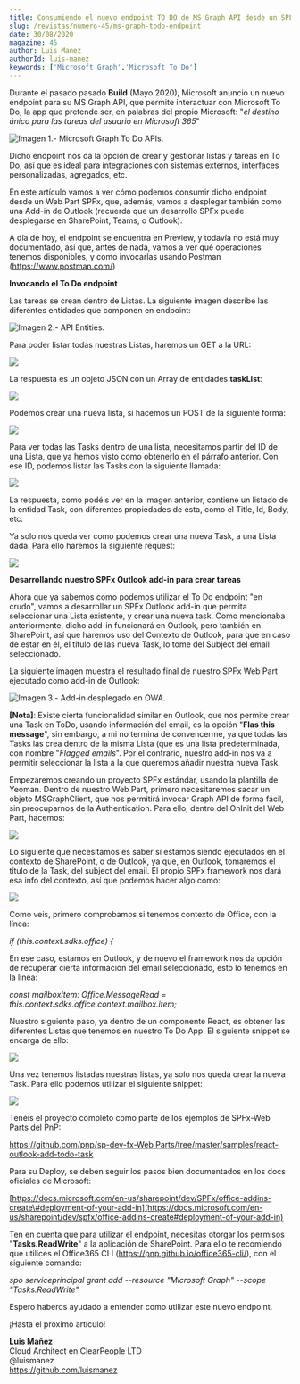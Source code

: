 ```yaml
---
title: Consumiendo el nuevo endpoint TO DO de MS Graph API desde un SPFx Outlook AddIn
slug: /revistas/numero-45/ms-graph-todo-endpoint
date: 30/08/2020
magazine: 45
author: Luis Manez
authorId: luis-manez
keywords: ['Microsoft Graph','Microsoft To Do']
---
```





Durante el pasado pasado **Build** (Mayo 2020), Microsoft anunció un
nuevo endpoint para su MS Graph API, que permite interactuar con
Microsoft To Do, la app que pretende ser, en palabras del propio
Microsoft: "*el destino único para las tareas del usuario en Microsoft
365*"

![**Imagen 1.- Microsoft Graph To Do APIs.**](../../../images/numero45/ms-graph-todo-endpoint/image1.jpeg)



Dicho endpoint nos da la opción de crear y gestionar listas y tareas en
To Do, así que es ideal para integraciones con sistemas externos,
interfaces personalizadas, agregados, etc.

En este artículo vamos a ver cómo podemos consumir dicho endpoint desde
un Web Part SPFx, que, además, vamos a desplegar también como una Add-in
de Outlook (recuerda que un desarrollo SPFx puede desplegarse en
SharePoint, Teams, o Outlook).

A día de hoy, el endpoint se encuentra en Preview, y todavía no está muy
documentado, así que, antes de nada, vamos a ver qué operaciones tenemos
disponibles, y como invocarlas usando Postman
(https://www.postman.com/)

**Invocando el To Do endpoint**

Las tareas se crean dentro de Listas. La siguiente imagen describe las
diferentes entidades que componen en endpoint:

![**Imagen 2.- API Entities.**](../../../images/numero45/ms-graph-todo-endpoint/image2.png)



Para poder listar todas nuestras Listas, haremos un GET a la URL:

![](../../../images/numero45/ms-graph-todo-endpoint/image3.png)

La respuesta es un objeto JSON con un Array de entidades **taskList**:

![](../../../images/numero45/ms-graph-todo-endpoint/image4.png)

Podemos crear una nueva lista, si hacemos un POST de la siguiente forma:

![](../../../images/numero45/ms-graph-todo-endpoint/image5.png)

Para ver todas las Tasks dentro de una lista, necesitamos partir del ID
de una Lista, que ya hemos visto como obtenerlo en el párrafo anterior.
Con ese ID, podemos listar las Tasks con la siguiente llamada:

![](../../../images/numero45/ms-graph-todo-endpoint/image6.png)

La respuesta, como podéis ver en la imagen anterior, contiene un listado
de la entidad Task, con diferentes propiedades de ésta, como el Title,
Id, Body, etc.

Ya solo nos queda ver como podemos crear una nueva Task, a una Lista
dada. Para ello haremos la siguiente request:

![](../../../images/numero45/ms-graph-todo-endpoint/image7.png)

**Desarrollando nuestro SPFx Outlook add-in para crear tareas**

Ahora que ya sabemos como podemos utilizar el To Do endpoint "en crudo",
vamos a desarrollar un SPFx Outlook add-in que permita seleccionar una
Lista existente, y crear una nueva task. Como mencionaba anteriormente,
dicho add-in funcionará en Outlook, pero también en SharePoint, así que
haremos uso del Contexto de Outlook, para que en caso de estar en él, el
título de las nueva Task, lo tome del Subject del email seleccionado.

La siguiente imagen muestra el resultado final de nuestro SPFx Web Part
ejecutado como add-in de Outlook:

![**Imagen 3.- Add-in desplegado en OWA.**](../../../images/numero45/ms-graph-todo-endpoint/image8.png)



**[Nota]**: Existe cierta funcionalidad similar en Outlook, que nos
permite crear una Task en ToDo, usando información del email, es la
opción "**Flas this message**", sin embargo, a mi no termina de
convencerme, ya que todas las Tasks las crea dentro de la misma Lista
(que es una lista predeterminada, con nombre "*Flagged emails*". Por el
contrario, nuestro add-in nos va a permitir seleccionar la lista a la
que queremos añadir nuestra nueva Task.

Empezaremos creando un proyecto SPFx estándar, usando la plantilla de
Yeoman. Dentro de nuestro Web Part, primero necesitaremos sacar un
objeto MSGraphClient, que nos permitirá invocar Graph API de forma
fácil, sin preocuparnos de la Authentication. Para ello, dentro del
OnInit del Web Part, hacemos:

![](../../../images/numero45/ms-graph-todo-endpoint/image9.png)

Lo siguiente que necesitamos es saber si estamos siendo ejecutados en el
contexto de SharePoint, o de Outlook, ya que, en Outlook, tomaremos el
título de la Task, del subject del email. El propio SPFx framework nos
dará esa info del contexto, así que podemos hacer algo como:

![](../../../images/numero45/ms-graph-todo-endpoint/image10.png)

Como veis, primero comprobamos si tenemos contexto de Office, con la
línea:

*if (this.context.sdks.office) \{*

En ese caso, estamos en Outlook, y de nuevo el framework nos da opción
de recuperar cierta información del email seleccionado, esto lo tenemos
en la línea:

*const mailboxItem: Office.MessageRead =
this.context.sdks.office.context.mailbox.item;*

Nuestro siguiente paso, ya dentro de un componente React, es obtener las
diferentes Listas que tenemos en nuestro To Do App. El siguiente snippet
se encarga de ello:

![](../../../images/numero45/ms-graph-todo-endpoint/image11.png)

Una vez tenemos listadas nuestras listas, ya solo nos queda crear la
nueva Task. Para ello podemos utilizar el siguiente snippet:

![](../../../images/numero45/ms-graph-todo-endpoint/image12.png)

Tenéis el proyecto completo como parte de los ejemplos de SPFx-Web Parts
del PnP:

[https://github.com/pnp/sp-dev-fx-Web
Parts/tree/master/samples/react-outlook-add-todo-task](https://github.com/pnp/sp-dev-fx-webparts/tree/master/samples/react-outlook-add-todo-task)

Para su Deploy, se deben seguir los pasos bien documentados en los docs
oficiales de Microsoft:

[https://docs.microsoft.com/en-us/sharepoint/dev/SPFx/office-addins-create\#deployment-of-your-add-in](https://docs.microsoft.com/en-us/sharepoint/dev/spfx/office-addins-create#deployment-of-your-add-in)

Ten en cuenta que para utilizar el endpoint, necesitas otorgar los
permisos "**Tasks.ReadWrite**" a la aplicación de SharePoint. Para ello
te recomiendo que utilices el Office365 CLI
(https://pnp.github.io/office365-cli/), con el siguiente comando:

*spo serviceprincipal grant add --resource "Microsoft Graph" --scope "Tasks.ReadWrite"*

Espero haberos ayudado a entender como utilizar este nuevo endpoint.

¡Hasta el próximo artículo!

**Luis Mañez** <br />
Cloud Architect en ClearPeople LTD <br />
@luismanez <br />
https://github.com/luismanez 
 
